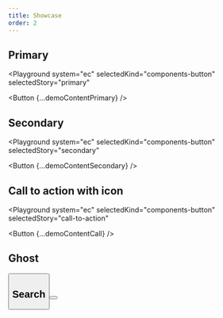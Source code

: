 ```yaml
---
title: Showcase
order: 2
---
```




## Primary

<Playground
  system="ec"
  selectedKind="components-button"
  selectedStory="primary"
>
  <Button {...demoContentPrimary} />
</Playground>

## Secondary

<Playground
  system="ec"
  selectedKind="components-button"
  selectedStory="secondary"
>
  <Button {...demoContentSecondary} />
</Playground>

## Call to action with icon

<Playground
  system="ec"
  selectedKind="components-button"
  selectedStory="call-to-action"
>
  <Button {...demoContentCall} />
</Playground>

## Ghost

<Playground system="ec" selectedKind="components-button" selectedStory="ghost">
  <Button {...demoContentGhost} />
</Playground>

## Search

<Playground system="ec" selectedKind="components-button" selectedStory="search">
  <Button {...demoContentSearch} />
</Playground>
